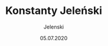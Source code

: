 ---
title: "Konstanty Jeleński"
episode: 3
author: "Jelenski"
date: "05.07.2020"
description: '„Jeleński ich wszystkich podziwiał, przy nim czuli się wielcy, ważni, docenieni, wysłuchani..." – mówi Anna Arno"'
page: "podcast_Jelenski_3"
unpublished: false
---